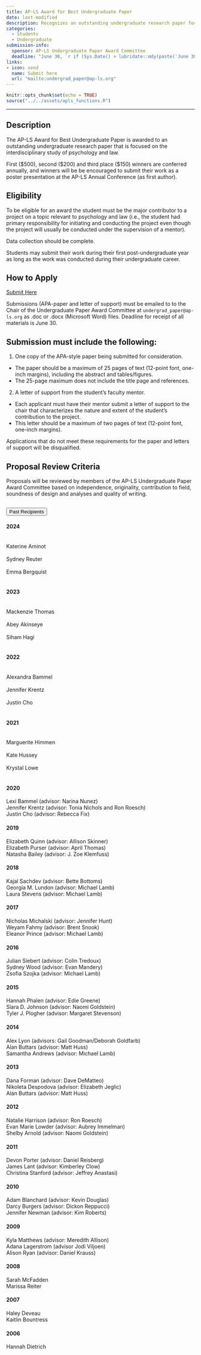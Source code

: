 ```yaml
---
title: AP-LS Award for Best Undergraduate Paper
date: last-modified
description: Recognizes an outstanding undergraduate research paper focused on the interdisciplinary study of psychology and law.
categories: 
  - Students
  - Undergraduate
submission-info:
  sponsor: AP-LS Undergraduate Paper Award Committee
  deadline: "June 30, `r if (Sys.Date() > lubridate::mdy(paste('June 30', lubridate::year(Sys.Date())))) lubridate::year(Sys.Date()) + 1 else lubridate::year(Sys.Date())`"
links:
- icon: send
  name: Submit here
  url: "mailto:undergrad_paper@ap-ls.org"
---
```


```r
knitr::opts_chunk$set(echo = TRUE)
source("../../assets/apls_functions.R")
```

<hr>

::: panel-tabset
## Description

The AP-LS Award for Best Undergraduate Paper is awarded to an outstanding undergraduate research paper that is focused on the interdisciplinary study of psychology and law.

First ($500), second ($200) and third place ($150) winners are conferred annually, and winners will be be encouraged to submit their work as a poster presentation at the AP-LS Annual Conference (as first author). 

## Eligibility

To be eligible for an award the student must be the major contributor to a project on a topic relevant to psychology and law (i.e., the student had primary responsibility for initiating and conducting the project even though the project will usually be conducted under the supervision of a mentor).

Data collection should be complete. 

Students may submit their work during their first post-undergraduate year as long as the work was conducted during their undergraduate career.

## How to Apply

<a class="btn btn-primary" href="mailto:undergrad_paper@ap-ls.org" role="button"><i class="fa-regular fa-file-word"></i> Submit Here</a>

Submissions (APA-paper and letter of support) must be emailed to to the Chair of the Undergraduate Paper Award Committee at `undergrad_paper@ap-ls.org` as .doc or .docx (Microsoft Word) files. Deadline for receipt of all materials is June 30.

:::{.callout-tip}
## Submission must include the following:
1.    One copy of the APA-style paper being submitted for consideration. 
  -   The paper should be a maximum of 25 pages of text (12-point font, one-inch margins), including the abstract and tables/figures. 
  -   The 25-page maximum does not include the title page and references. 

2.   A letter of support from the student's faculty mentor. 
  -   Each applicant must have their mentor submit a letter of support to the chair that characterizes the nature and extent of the student's contribution to the project. 
  -   This letter should be a maximum of two pages of text (12-point font, one-inch margins). 
  
Applications that do not meet these requirements for the paper and letters of support will be disqualified.
:::

## Proposal Review Criteria
Proposals will be reviewed by members of the AP-LS Undergraduate Paper Award Committee based on independence, originality, contribution to field, soundness of design and analyses and quality of writing.
:::

```{=html}

    <!-- Past recipients -->

<div class="accordion" id="accordionExample">
  <div class="accordion-item">
    <h2 class="accordion-header" id="headingOne">
      <button class="accordion-button" type="button" data-bs-toggle="collapse" data-bs-target="#collapseOne" aria-expanded="false" aria-controls="collapseOne">
        Past Recipients
      </button>
    </h2>
    <div id="collapseOne" class="accordion-collapse collapse" aria-labelledby="headingOne" data-bs-parent="#accordionExample" style="">
      <div class="accordion-body">
      <h4>2024</h4>
       <br> Katerine Aminot<br />
        <br> Sydney Reuter<br />
        <br> Emma Bergquist<br />
<br />    
      
      <h4>2023</h4>
       <br> Mackenzie Thomas<br />
        <br> Abey Akinseye <br />
        <br> Siham Hagi<br />
<br />    
       <h4>2022</h4>
       <br> Alexandra Bammel<br />
        <br> Jennifer Krentz<br />
        <br> Justin Cho<br />
<br />       
       <h4>2021</h4>
       <br>Marguerite Himmen<br />
        <br>Kate Hussey<br />
        <br>Krystal Lowe<br />
<br />
       <h4>2020</h4>
       Lexi Bammel (advisor: Narina Nunez)
        <br>Jennifer Krentz (advisor: Tonia Nichols and Ron Roesch)
        <br>Justin Cho (advisor: Rebecca Fix)
<br />
        <h4>2019</h4>
        Elizabeth Quinn (advisor: Allison Skinner)

        <br>Elizabeth Purser (advisor: April Thomas)

        <br>Natasha Bailey (advisor: J. Zoe Klemfuss)
<br />
        <h4>2018</h4>
Kajal Sachdev (advisor: Bette Bottoms)

        <br>Georgia M. Lundon (advisor: Michael Lamb)


        <br>Laura Stevens (advisor: Michael Lamb)


<br />
        <h4>2017</h4>
Nicholas Michalski (advisor: Jennifer Hunt)

        <br>Weyam Fahmy (advisor: Brent Snook)


        <br>Eleanor Prince (advisor: Michael Lamb)


<br />
        <h4>2016</h4>
Julian Siebert (advisor: Colin Tredoux)

        <br>Sydney Wood (advisor: Evan Mandery)


        <br>Zsofia Szojka (advisor: Michael Lamb)

<br />
        <h4>2015</h4>
Hannah Phalen (advisor: Edie Greene)

        <br>Siara D. Johnson (advisor: Naomi Goldstein)


        <br>Tyler J. Plogher (advisor: Margaret Stevenson)


<br />
        <h4>2014</h4>
Alex Lyon (advisors: Gail Goodman/Deborah Goldfarb)

        <br>Alan Buttars (advisor: Matt Huss)


        <br>Samantha Andrews (advisor: Michael Lamb)

<br />
        <h4>2013</h4>
        Dana Forman (advisor: Dave DeMatteo)


        <br>Nikoleta Despodova (advisor: Elizabeth Jeglic)


        <br>Alan Buttars (advisor: Matt Huss)


<br />
        <h4>2012</h4>
Natalie Harrison (advisor: Ron Roesch)

        <br>Evan Marie Lowder (advisor: Aubrey Immelman)


        <br>Shelby Arnold (advisor: Naomi Goldstein)
<br />
        <h4>2011</h4>
Devon Porter (advisor: Daniel Reisberg)
        <br>James Lant (advisor: Kimberley Clow)<br>
        Christina Stanford (advisor: Jeffrey Anastasi)


        
<br />
        <h4>2010</h4>
Adam Blanchard (advisor: Kevin Douglas)

        <br>Darcy Burgers (advisor: Dickon Reppucci)

        <br>Jennifer Newman (advisor: Kim Roberts)
<br />
        <h4>2009</h4>
Kyla Matthews (advisor: Meredith Allison)

        <br>Adana Lagerstrom (advisor Jodi Viljoen)

        <br>Alison Ryan (advisor: Daniel Krauss)


        <br />
        <h4>2008</h4>
Sarah McFadden<br>
Marissa Reiter
        
<br />
        <h4>2007</h4>
Haley Deveau<br>Kaitlin Bountress


        <br />
        <h4>2006</h4>
Hannah Dietrich

      </div>
    </div>
  </div>
  
```
